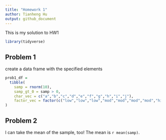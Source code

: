 ```yaml
---
title: "Homework 1"
author: Tianheng Hu
output: github_document
---
```


This is my solution to HW1

```r
library(tidyverse)
```


## Problem 1
create a data frame with the specified elements

```r
prob1_df = 
  tibble(
    samp = rnorm(10),
    samp_gt_0 = samp > 0,
    char_vec = c("a","b","c","d","e","f","g","h","i","j"),
    factor_vec = factor(c("low","low","low","mod","mod","mod","mod","high","high","high"))
)

```

## Problem 2

I can take the mean of the sample, too!
The mean is `r mean(samp)`.
```r



```


